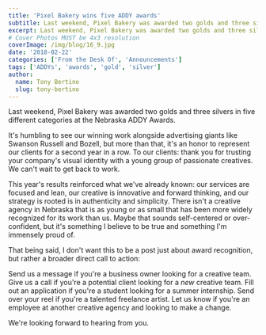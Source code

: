 ```yaml
---
title: 'Pixel Bakery wins five ADDY awards'
subtitle: Last weekend, Pixel Bakery was awarded two golds and three silvers in five different categories at the Nebraska ADDY Awards.
excerpt: Last weekend, Pixel Bakery was awarded two golds and three silvers in five different categories at the Nebraska ADDY Awards.
# Cover Photos MUST be 4x3 resolution
coverImage: /img/blog/16_9.jpg
date: '2018-02-22'
categories: ['From the Desk Of', 'Announcements']
tags: ['ADDYs', 'awards', 'gold', 'silver']
author:
  name: Tony Bertino
  slug: tony-bertino
---
```


Last weekend, Pixel Bakery was awarded two golds and three silvers in five different categories at the Nebraska ADDY Awards.

It's humbling to see our winning work alongside advertising giants like Swanson Russell and Bozell, but more than that, it's an honor to represent our clients for a second year in a row. To our clients: thank you for trusting your company's visual identity with a young group of passionate creatives. We can't wait to get back to work.

This year's results reinforced what we've already known: our services are focused and lean, our creative is innovative and forward thinking, and our strategy is rooted is in authenticity and simplicity. There isn't a creative agency in Nebraska that is as young or as small that has been more widely recognized for its work than us. Maybe that sounds self-centered or over-confident, but it's something I believe to be true and something I'm immensely proud of.

That being said, I don't want this to be a post just about award recognition, but rather a broader direct call to action:

Send us a message if you're a business owner looking for a creative team. Give us a call if you're a potential client looking for a _new_ creative team. Fill out an application if you're a student looking for a summer internship. Send over your reel if you're a talented freelance artist. Let us know if you're an employee at another creative agency and looking to make a change.

We're looking forward to hearing from you.

